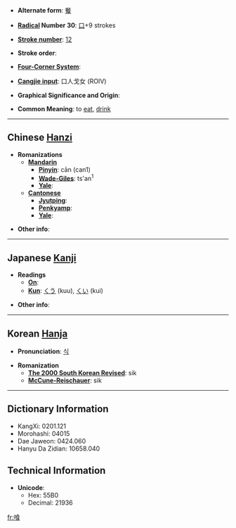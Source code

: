 * '''Alternate form''': [[餐]]

* '''[[Wiktionary:Chinese radical index| Radical]] Number 30''': [[Wiktionary:Chinese radical index 口|口]]+9 strokes

* '''[[Wiktionary:Chinese total strokes index|Stroke number]]''': [[Wiktionary:Chinese total strokes index 12|12]]

* '''Stroke order''': 

* '''[[Wiktionary:Chinese four corner index|Four-Corner System]]''': 

* '''[[Wiktionary:Chinese Cangjie index|Cangjie input]]''': 口人戈女 (ROIV)

* '''Graphical Significance and Origin''': 

* '''Common Meaning''': to [[eat]], [[drink]]

----

== Chinese [[Hanzi]] ==

* '''Romanizations'''
** '''[[Mandarin]]'''
*** '''[[Pinyin]]''': cān (can1)
*** '''[[Wade-Giles]]''': ts'an<sup>1</sup>
*** '''[[Yale]]''': 
** '''[[Cantonese]]'''
*** '''[[Jyutping]]''':
*** '''[[Penkyamp]]''': 
*** '''[[Yale]]''': 

* '''Other info''': 

----

== Japanese [[Kanji]] ==

* '''Readings'''
** '''[[On]]''': 
** '''[[Kun]]''': [[くう]] (kuu), [[くい]] (kui)

* '''Other info''':  

----

== Korean [[Hanja]] ==

* '''Pronunciation''': [[식]]

* '''Romanization'''
** '''[[The 2000 South Korean Revised Romanization|The 2000 South Korean Revised]]''': sik
** '''[[McCune-Reischauer]]''': sik

----

== Dictionary Information ==

* KangXi: 0201.121
* Morohashi: 04015
* Dae Jaweon: 0424.060
* Hanyu Da Zidian: 10658.040

== Technical Information ==

* '''Unicode''':
** Hex: 55B0
** Decimal: 21936

[[fr:喰]]